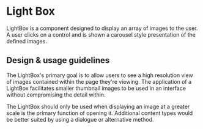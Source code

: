 
<Meta title="Components/Images and Icons/LightBox/Docs" component={LightBox} />

# Light Box

LightBox is a component designed to display an array of images to the user. A
user clicks on a control and is shown a carousel style presentation of the
defined images.

## Design & usage guidelines

The LightBox's primary goal is to allow users to see a high resolution view of
images contained within the page they're viewing. The application of a LightBox
facilitates smaller thumbnail images to be used in an interface without
compromising the detail within.

The LightBox should only be used when displaying an image at a greater scale is
the primary function of opening it. Additional content types would be better
suited by using a dialogue or alternative method.
